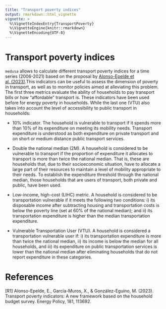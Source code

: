 ```yaml
---
title: "Transport poverty indices"
output: rmarkdown::html_vignette
vignette: >
  %\VignetteIndexEntry{TransportPoverty}
  %\VignetteEngine{knitr::rmarkdown}
  %\VignetteEncoding{UTF-8}
---
```


# Transport poverty indices

`medusa` allows to calculate different transport poverty indices for a time series (2006-2021) based on the proposal by [Alonso-Epelde et al. (2023)](#R1).This indicators can be useful to assess the dimension of poverty in transport, as well as to monitor policies aimed at alleviating this problem. The first three metrics evaluate the ability of households to pay transport bills or how “affordable” transport is. These indicators have been used before for energy poverty in households. While the last one (VTU) also takes into account the level of accessibility to public transport in households:

-   10% indicator. The household is vulnerable to transport if it spends more than 10% of its expenditure on meeting its mobility needs. Transport expenditure is understood as both expenditure on private transport and on short or medium distance public transport services.

-   Double the national median (2M). A household is considered to be vulnerable to transport if the proportion of expenditure it allocates to transport is more than twice the national median. That is, these are households that, due to their socioeconomic situation, have to allocate a large part of their resources to maintain a level of mobility appropriate to their needs. To establish the expenditure threshold through the national median, those households that are users of transport, both private and public, have been used.

-   Low-income, high-cost (LIHC) metric. A household is considered to be transportation vulnerable if it meets the following two conditions: i) its disposable income after subtracting housing and transportation costs is below the poverty line (set at 60% of the national median); and ii) its transportation expenditure is higher than the median transportation expenditure.

-   Vulnerable Transportation User (VTU). A household is considered a transportation vulnerable user if: i) its transportation expenditure is more than twice the national median, ii) its income is below the median for all households, and iii) its expenditure on public transportation services is lower than the national median after eliminating households that do not report expenditure in these categories.

# References

<a name="R1">[R1]</a> Alonso-Epelde, E., García-Muros, X., & González-Eguino, M. (2023). Transport poverty indicators: A new framework based on the household budget survey. Energy Policy, 181, 113692.
